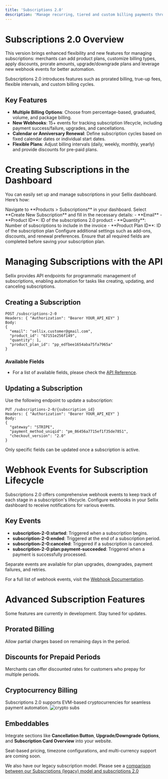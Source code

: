 ```yaml
---
title: 'Subscriptions 2.0'
description: 'Manage recurring, tiered and custom billing payments through Sellix with Cryptos and Fiat'
---
```


# Subscriptions 2.0 Overview

This version brings enhanced flexibility and new features for managing subscriptions: merchants can add product plans, customize billing types, apply discounts, prorate amounts, upgrade/downgrade plans and leverage new webhook events for better automation.

<Callout type="info" title="Why upgrade to 2.0?">
  Subscriptions 2.0 introduces features such as prorated billing, true-up fees, flexible intervals, and custom billing cycles.
</Callout>

## Key Features
- **Multiple Billing Options**: Choose from percentage-based, graduated, volume, and package billing.
- **New Webhooks**: 15+ events for tracking subscription lifecycle, including payment success/failure, upgrades, and cancellations.
- **Calendar or Anniversary Renewal**: Define subscription cycles based on fixed calendar dates or individual start dates.
- **Flexible Plans**: Adjust billing intervals (daily, weekly, monthly, yearly) and provide discounts for pre-paid plans.

# Creating Subscriptions in the Dashboard

You can easily set up and manage subscriptions in your Sellix dashboard. Here’s how:

<Steps>
<Step title="Step 1">
  Navigate to **Products > Subscriptions** in your dashboard.
</Step>

<Step title="Step 2">
  Select **Create New Subscription** and fill in the necessary details:
  - **Email**
  - **Product ID**: ID of the subscriptions 2.0 product
  - **Quantity**: Number of subscriptions to include in the invoice
  - **Product Plan ID**: ID of the subscription plan
</Step>

<Step title="Step 3">
  Configure additional settings such as add-ons, discounts, and renewal preferences.
</Step>
</Steps>

<Warning>
  Ensure that all required fields are completed before saving your subscription plan.
</Warning>

# Managing Subscriptions with the API

Sellix provides API endpoints for programmatic management of subscriptions, enabling automation for tasks like creating, updating, and canceling subscriptions.

## Creating a Subscription

```curl
POST /subscriptions-2-0
Headers: { "Authorization": "Bearer YOUR_API_KEY" }
Body:
{
  "email": "sellix.customer@gmail.com",
  "product_id": "67151e256f149",
  "quantity": 1,
  "product_plan_id": "pp_edfbee1654aba75fa7965a"
}
```

### Available Fields
- For a list of available fields, please check the [API Reference](https://docs.sellix.io/api-reference/subscriptions-2-0/post-subscriptions).

## Updating a Subscription

Use the following endpoint to update a subscription:

```curl
PUT /subscriptions-2-0/{subscription_id}
Headers: { "Authorization": "Bearer YOUR_API_KEY" }
Body:
{
  "gateway": "STRIPE",
  "payment_method_uniqid": "pm_86456a7715ef1f35de7851",
  "checkout_version": "2.0"
}
```

<Note>
  Only specific fields can be updated once a subscription is active.
</Note>


# Webhook Events for Subscription Lifecycle

Subscriptions 2.0 offers comprehensive webhook events to keep track of each stage in a subscription's lifecycle. Configure webhooks in your Sellix dashboard to receive notifications for various events.

## Key Events
- **subscription-2-0:started**: Triggered when a subscription begins.
- **subscription-2-0:ended**: Triggered at the end of a subscription period.
- **subscription-2-0:canceled**: Triggered if a subscription is canceled.
- **subscription-2-0:plan:payment-succeeded**: Triggered when a payment is successfully processed.

<Note>
  Separate events are available for plan upgrades, downgrades, payment failures, and retries.
</Note>

For a full list of webhook events, visit the [Webhook Documentation](https://docs.sellix.io/api-reference/webhooks).


# Advanced Subscription Features

<Warning>
  Some features are currently in development. Stay tuned for updates.
</Warning>

## Prorated Billing
Allow partial charges based on remaining days in the period.

## Discounts for Prepaid Periods
Merchants can offer discounted rates for customers who prepay for multiple periods.

## Cryptocurrency Billing
Subscriptions 2.0 supports EVM-based cryptocurrencies for seamless payment automation.
![crypto subs](https://sellix.io/cdn-cgi/image/q=65/https://cdn.sellix.io/static/documentation/images/crypto-subscriptions.png)

## Embeddables
Integrate sections like **Cancellation Button**, **Upgrade/Downgrade Options**, and **Subscription Card Overview** into your website.

<Note>
  Seat-based pricing, timezone configurations, and multi-currency support are coming soon.
</Note>

<Note>We also have our legacy subscription model. Please see a [comparison between our Subscriptions (legacy) model and subscriptions 2.0](https://docs.sellix.io/api-reference/subscriptions-compare)</Note>